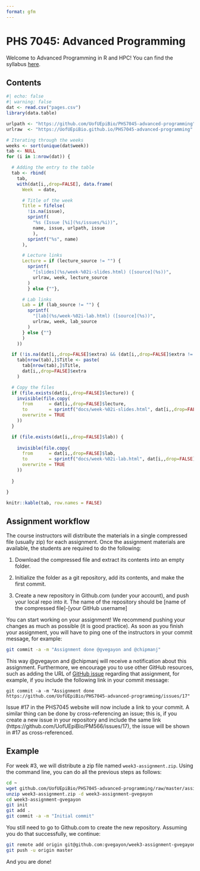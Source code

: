 ```yaml
---
format: gfm
---
```


# PHS 7045: Advanced Programming

Welcome to Advanced Programming in R and HPC! You can find the syllabus [here](syllabus.md).

## Contents

```r
#| echo: false
#| warning: false
dat <- read.csv("pages.csv")
library(data.table)

urlpath <- "https://github.com/UofUEpiBio/PHS7045-advanced-programming"
urlraw  <- "https://UofUEpiBio.github.io/PHS7045-advanced-programming"

# Iterating through the weeks
weeks <- sort(unique(dat$week))
tab <- NULL
for (i in 1:nrow(dat)) {

  # Adding the entry to the table
  tab <- rbind(
    tab,
    with(dat[i,,drop=FALSE], data.frame(
      Week  = date,

      # Title of the week
      Title = fifelse(
        !is.na(issue),
        sprintf(
          "%s (Issue [%i](%s/issues/%i))",
          name, issue, urlpath, issue
          ),
        sprintf("%s", name)
      ),

      # Lecture links
      Lecture = if (lecture_source != "") {
        sprintf(
          "[slides](%s/week-%02i-slides.html) ([source](%s))",
          urlraw, week, lecture_source 
        )
        } else {""},

      # Lab links
      Lab = if (lab_source != "") {
        sprintf(
          "[lab](%s/week-%02i-lab.html) ([source](%s))",
          urlraw, week, lab_source 
        )
      } else {""}
      )
    ))

  if (!is.na(dat[i,,drop=FALSE]$extra) && (dat[i,,drop=FALSE]$extra != ""))
    tab[nrow(tab),]$Title <- paste(
      tab[nrow(tab),]$Title,
      dat[i,,drop=FALSE]$extra
    )

  # Copy the files
  if (file.exists(dat[i,,drop=FALSE]$lecture)) {
    invisible(file.copy(
      from      = dat[i,,drop=FALSE]$lecture,
      to        = sprintf("docs/week-%02i-slides.html", dat[i,,drop=FALSE]$week), 
      overwrite = TRUE
    ))
  }

  if (file.exists(dat[i,,drop=FALSE]$lab)) {
    
    invisible(file.copy(
      from      = dat[i,,drop=FALSE]$lab,
      to        = sprintf("docs/week-%02i-lab.html", dat[i,,drop=FALSE]$week), 
      overwrite = TRUE
    ))
    
  }

}

knitr::kable(tab, row.names = FALSE)
```

## Assignment workflow

The course instructors will distribute the materials in a single compressed file (usually zip) for each assignment. Once the assignment materials are
available, the students are required to do the following: 

1. Download the compressed file and extract its contents into an empty folder.

2. Initialize the folder as a git repository, add its contents, and make
   the first commit.

3. Create a new repository in Github.com (under your account), and push your local repo into it. The name of the repository should be [name of the compressed file]-[your GitHub username]

You can start working on your assignment! We recommend pushing your changes as much as possible (it is good practice). As soon as you finish your assignment, you will have to ping one of the instructors in your commit message, for example:

```sh
git commit -a -m "Assignment done @gvegayon and @chipmanj"
```

This way @gvegayon and @chipmanj will receive a notification about this assignment. Furthermore, we encourage you to use other GitHub resources, such as adding the URL of [GitHub issue]() regarding that assignment, for example, if you include the following link in your commit message:

```
git commit -a -m "Assignment done https://github.com/UofUEpiBio/PHS7045-advanced-programming/issues/17"
```

Issue #17 in the PHS7045 website will now include a link to your commit. A similar thing can be done by cross-referencing an issue; this is, if you create a new issue in your repository and include the same link (https://github.com/UofUEpiBio/PM566/issues/17), the issue will be shown in #17 as cross-referenced.

## Example

For week #3, we will distribute a zip file named `week3-assignment.zip`. Using the command line, you can do all the previous steps as follows:

```sh
cd ~
wget github.com/UofUEpiBio/PHS7045-advanced-programming/raw/master/assignments/week3-assignment.zip
unzip week3-assignment.zip -d week3-assignment-gvegayon
cd week3-assignment-gvegayon
git init
git add .
git commit -a -m "Initial commit"
```

You still need to go to Github.com to create the new repository. Assuming you do that successfully, we continue:

```sh
git remote add origin git@github.com:gvegayon/week3-assignment-gvegayon.git
git push -u origin master
```

And you are done!

